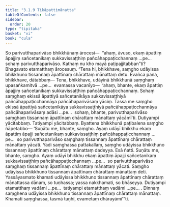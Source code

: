 ```yaml
---
title: "3.1.9 Tikāpattimānatta"
tableOfContents: false
sidebar:
  order: 20
type: "tipitaka"
basket: "vi"
book: "cula"
---
```



<DynamicBreadcrumb />

<Division number="114" book="cula">

<Paragraph number="550" book="cula">
So parivutthaparivāso bhikkhūnaṃ ārocesi—  “ahaṃ, āvuso, ekaṃ āpattiṃ āpajjiṃ sañcetanikaṃ sukkavissaṭṭhiṃ pañcāhappaṭicchannaṃ …pe…  sohaṃ parivutthaparivāso. Kathaṃ nu kho mayā paṭipajjitabban”ti? Bhagavato etamatthaṃ ārocesuṃ. “Tena hi, bhikkhave, saṃgho udāyissa bhikkhuno tissannaṃ āpattīnaṃ chārattaṃ mānattaṃ detu. Evañca pana, bhikkhave, dātabbaṃ—
</Paragraph>

<Paragraph number="551" book="cula">
Tena, bhikkhave, udāyinā bhikkhunā saṃghaṃ upasaṅkamitvā …pe…  evamassa vacanīyo—  ‘ahaṃ, bhante, ekaṃ āpattiṃ āpajjiṃ sañcetanikaṃ sukkavissaṭṭhiṃ pañcāhappaṭicchannaṃ. Sohaṃ saṃghaṃ ekissā āpattiyā sañcetanikāya sukkavissaṭṭhiyā pañcāhappaṭicchannāya pañcāhaparivāsaṃ yāciṃ. Tassa me saṃgho ekissā āpattiyā sañcetanikāya sukkavissaṭṭhiyā pañcāhappaṭicchannāya pañcāhaparivāsaṃ adāsi …pe…  sohaṃ, bhante, parivutthaparivāso saṃghaṃ tissannaṃ āpattīnaṃ chārattaṃ mānattaṃ yācāmī’ti. Dutiyampi yācitabbaṃ. Tatiyampi yācitabbaṃ. Byattena bhikkhunā paṭibalena saṃgho ñāpetabbo—
</Paragraph>

</Division>
<Division number="115" book="cula">

<Paragraph number="552" book="cula">
‘Suṇātu me, bhante, saṃgho. Ayaṃ udāyī bhikkhu ekaṃ āpattiṃ āpajji sañcetanikaṃ sukkavissaṭṭhiṃ pañcāhappaṭicchannaṃ …pe…  so parivutthaparivāso saṃghaṃ tissannaṃ āpattīnaṃ chārattaṃ mānattaṃ yācati. Yadi saṃghassa pattakallaṃ, saṃgho udāyissa bhikkhuno tissannaṃ āpattīnaṃ chārattaṃ mānattaṃ dadeyya. Esā ñatti.
</Paragraph>

<Paragraph number="553" book="cula">
Suṇātu me, bhante, saṃgho. Ayaṃ udāyī bhikkhu ekaṃ āpattiṃ āpajji sañcetanikaṃ sukkavissaṭṭhiṃ pañcāhappaṭicchannaṃ …pe…  so parivutthaparivāso saṃghaṃ tissannaṃ āpattīnaṃ chārattaṃ mānattaṃ yācati. Saṃgho udāyissa bhikkhuno tissannaṃ āpattīnaṃ chārattaṃ mānattaṃ deti. Yassāyasmato khamati udāyissa bhikkhuno tissannaṃ āpattīnaṃ chārattaṃ mānattassa dānaṃ, so tuṇhassa; yassa nakkhamati, so bhāseyya.
</Paragraph>

<Paragraph number="554" book="cula">
Dutiyampi etamatthaṃ vadāmi …pe…  tatiyampi etamatthaṃ vadāmi …pe… .
</Paragraph>

<Paragraph number="555" book="cula">
Dinnaṃ saṃghena udāyissa bhikkhuno tissannaṃ āpattīnaṃ chārattaṃ mānattaṃ. Khamati saṃghassa, tasmā tuṇhī, evametaṃ dhārayāmī’”ti.
</Paragraph>
</Division>